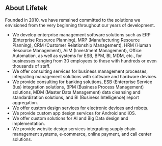 ## About Lifetek

Founded in 2010, we have remained committed to the solutions we envisioned from the very beginning throughout our years of development.

- We develop enterprise management software solutions such as ERP (Enterprise Resource Planning), MRP (Manufacturing Resource Planning), CRM (Customer Relationship Management), HRM (Human Resource Management), AiiM (Investment Management), Office Automation, as well as systems for ESB, BPM, BI, MDM, etc., for businesses ranging from 30 employees to those with hundreds or even thousands of staff.
- We offer consulting services for business management processes, integrating management solutions with software and hardware devices.
- We provide consulting for banking solutions, ESB (Enterprise Service Bus) integration solutions, BPM (Business Process Management) solutions, MDM (Master Data Management) data cleansing and standardization solutions, and BI (Business Intelligence) report aggregation.
- We offer custom design services for electronic devices and robots.
- We provide custom app design services for Android and iOS.
- We offer custom solutions for AI and Big Data design and implementation.
- We provide website design services integrating supply chain management systems, e-commerce, online payment, and call center solutions.
